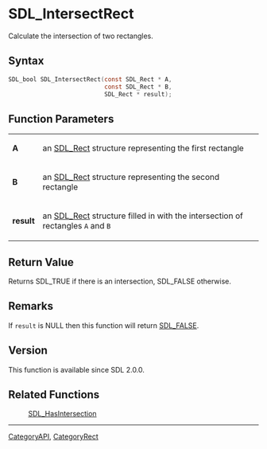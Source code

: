 = SDL_IntersectRect =

Calculate the intersection of two rectangles.

== Syntax ==

<syntaxhighlight lang='c'>
SDL_bool SDL_IntersectRect(const SDL_Rect * A,
                           const SDL_Rect * B,
                           SDL_Rect * result);
</syntaxhighlight>

== Function Parameters ==

{|
|'''A'''
|an [[SDL_Rect]] structure representing the first rectangle
|-
|'''B'''
|an [[SDL_Rect]] structure representing the second rectangle
|-
|'''result'''
|an [[SDL_Rect]] structure filled in with the intersection of rectangles <code>A</code> and <code>B</code>
|}

== Return Value ==

Returns SDL_TRUE if there is an intersection, SDL_FALSE otherwise.

== Remarks ==

If <code>result</code> is NULL then this function will return
[[SDL_FALSE]].

== Version ==

This function is available since SDL 2.0.0.

== Related Functions ==

:[[SDL_HasIntersection]]

----
[[CategoryAPI]], [[CategoryRect]]


